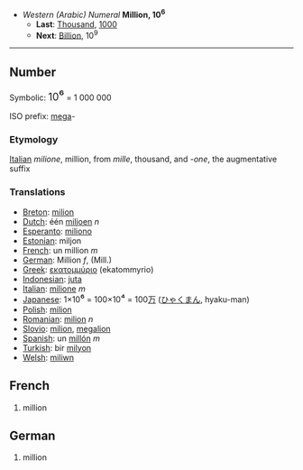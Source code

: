 *''Western (Arabic) Numeral'' '''Million, 10<sup>6</sup>'''
**'''Last''': [[Thousand]], [[1000]]
**'''Next''': [[Billion]], 10<sup>9</sup>

----

==Number==

Symbolic: <font size=+1>10<big>⁶</big></font> = 1 000 000

ISO prefix: [[mega]]-

===Etymology===

[[Italian]] ''milione'', million, from ''mille'', thousand, and ''-one'', the augmentative suffix

===Translations===

*[[Breton]]: [[milion]]
*[[Dutch]]: één [[miljoen]] ''n''
*[[Esperanto]]: [[miliono]]
*[[Estonian]]: miljon
*[[French]]: un million ''m''
*[[German]]: Million ''f'', (Mill.)
*[[Greek]]: [[εκατομμύριο]] (ekatommyrio) '' ''
*[[Indonesian]]: [[juta]]
*[[Italian]]: [[milione]] ''m''
*[[Japanese]]: 1×10<big>⁶</big> = 100×10<big>⁴</big> = 100[[万]] ([[ひゃく]][[まん]], hyaku-man)
*[[Polish]]: [[milion]]
*[[Romanian]]: [[milion]] ''n''
*[[Slovio]]:  [[milion]], [[megalion]]
*[[Spanish]]: un [[millón]] ''m''
*[[Turkish]]: bir [[milyon]]
*[[Welsh]]: [[miliwn]]

==French==

#million

==German==

#million